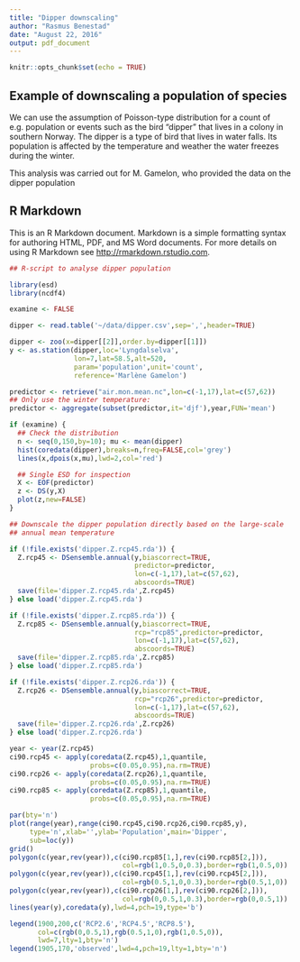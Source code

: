 ```yaml
---
title: "Dipper downscaling"
author: "Rasmus Benestad"
date: "August 22, 2016"
output: pdf_document
---
```


```r
knitr::opts_chunk$set(echo = TRUE)
```

## Example of downscaling a population of species 

We can use the assumption of Poisson-type distribution for a count of e.g. population or events such as the bird "dipper" that lives in a colony in southern Norway. The dipper is a type of bird that lives in water falls. Its population is affected by the temperature and weather the water freezes during the winter. 

This analysis was carried out for M. Gamelon, who provided the data on the dipper population

## R Markdown

This is an R Markdown document. Markdown is a simple formatting syntax for authoring HTML, PDF, and MS Word documents. For more details on using R Markdown see <http://rmarkdown.rstudio.com>.


```r
## R-script to analyse dipper population

library(esd)
library(ncdf4)

examine <- FALSE

dipper <- read.table('~/data/dipper.csv',sep=',',header=TRUE)

dipper <- zoo(x=dipper[[2]],order.by=dipper[[1]])
y <- as.station(dipper,loc='Lyngdalselva',
                lon=7,lat=58.5,alt=520,
                param='population',unit='count',
                reference='Marlène Gamelon')

predictor <- retrieve("air.mon.mean.nc",lon=c(-1,17),lat=c(57,62))
## Only use the winter temperature:
predictor <- aggregate(subset(predictor,it='djf'),year,FUN='mean')

if (examine) {
  ## Check the distribution
  n <- seq(0,150,by=10); mu <- mean(dipper)
  hist(coredata(dipper),breaks=n,freq=FALSE,col='grey')
  lines(x,dpois(x,mu),lwd=2,col='red')

  ## Single ESD for inspection
  X <- EOF(predictor)
  z <- DS(y,X)
  plot(z,new=FALSE)
}
```

```r
## Downscale the dipper population directly based on the large-scale
## annual mean temperature

if (!file.exists('dipper.Z.rcp45.rda')) {
  Z.rcp45 <- DSensemble.annual(y,biascorrect=TRUE,
                               predictor=predictor,
                               lon=c(-1,17),lat=c(57,62),
                               abscoords=TRUE)
  save(file='dipper.Z.rcp45.rda',Z.rcp45)
} else load('dipper.Z.rcp45.rda')

if (!file.exists('dipper.Z.rcp85.rda')) {
  Z.rcp85 <- DSensemble.annual(y,biascorrect=TRUE,
                               rcp="rcp85",predictor=predictor,
                               lon=c(-1,17),lat=c(57,62),
                               abscoords=TRUE)
  save(file='dipper.Z.rcp85.rda',Z.rcp85)
} else load('dipper.Z.rcp85.rda')

if (!file.exists('dipper.Z.rcp26.rda')) {
  Z.rcp26 <- DSensemble.annual(y,biascorrect=TRUE,
                               rcp="rcp26",predictor=predictor,
                               lon=c(-1,17),lat=c(57,62),
                               abscoords=TRUE)
  save(file='dipper.Z.rcp26.rda',Z.rcp26)
} else load('dipper.Z.rcp26.rda')

year <- year(Z.rcp45)
ci90.rcp45 <- apply(coredata(Z.rcp45),1,quantile,
                    probs=c(0.05,0.95),na.rm=TRUE)
ci90.rcp26 <- apply(coredata(Z.rcp26),1,quantile,
                    probs=c(0.05,0.95),na.rm=TRUE)
ci90.rcp85 <- apply(coredata(Z.rcp85),1,quantile,
                    probs=c(0.05,0.95),na.rm=TRUE)

par(bty='n')
plot(range(year),range(ci90.rcp45,ci90.rcp26,ci90.rcp85,y),
     type='n',xlab='',ylab='Population',main='Dipper',
     sub=loc(y))
grid()
polygon(c(year,rev(year)),c(ci90.rcp85[1,],rev(ci90.rcp85[2,])),
                            col=rgb(1,0.5,0,0.3),border=rgb(1,0.5,0))
polygon(c(year,rev(year)),c(ci90.rcp45[1,],rev(ci90.rcp45[2,])),
                            col=rgb(0.5,1,0,0.3),border=rgb(0.5,1,0))
polygon(c(year,rev(year)),c(ci90.rcp26[1,],rev(ci90.rcp26[2,])),
                            col=rgb(0,0.5,1,0.3),border=rgb(0,0.5,1))
lines(year(y),coredata(y),lwd=4,pch=19,type='b')

legend(1900,200,c('RCP2.6','RCP4.5','RCP8.5'),
       col=c(rgb(0,0.5,1),rgb(0.5,1,0),rgb(1,0.5,0)),
       lwd=7,lty=1,bty='n')
legend(1905,170,'observed',lwd=4,pch=19,lty=1,bty='n')

```

